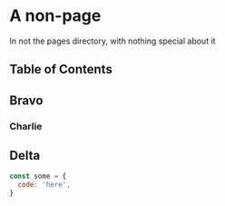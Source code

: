 # A non-page

In not the pages directory, with nothing special about it

## Table of Contents

## Bravo

### Charlie

## Delta


```js
const some = {
  code: 'here',
}
```
